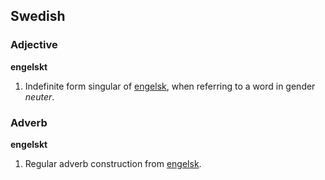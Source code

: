==Swedish==
===Adjective===
'''engelskt'''

#Indefinite form singular of [[engelsk]], when referring to a word in gender ''neuter''.

===Adverb===
'''engelskt'''

#Regular adverb construction from [[engelsk]].
